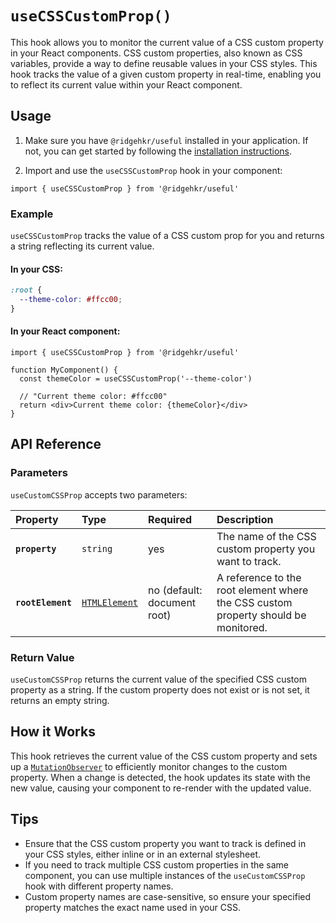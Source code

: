 # `useCSSCustomProp()`

This hook allows you to monitor the current value of a CSS custom property in your React components. CSS custom properties, also known as CSS variables, provide a way to define reusable values in your CSS styles. This hook tracks the value of a given custom property in real-time, enabling you to reflect its current value within your React component.

## Usage

1. Make sure you have `@ridgehkr/useful` installed in your application. If not, you can get started by following the [installation instructions](/#getting-started).

2. Import and use the `useCSSCustomProp` hook in your component:

```tsx
import { useCSSCustomProp } from '@ridgehkr/useful'
```

### Example

`useCSSCustomProp` tracks the value of a CSS custom prop for you and returns a string reflecting its current value.

#### In your CSS:

```css /--theme-color/ filename="CSS"
:root {
  --theme-color: #ffcc00;
}
```

#### In your React component:

```tsx /--theme-color/ filename="MyComponent.jsx"
import { useCSSCustomProp } from '@ridgehkr/useful'

function MyComponent() {
  const themeColor = useCSSCustomProp('--theme-color')

  // "Current theme color: #ffcc00"
  return <div>Current theme color: {themeColor}</div>
}
```

## API Reference

### Parameters

`useCustomCSSProp` accepts two parameters:

| Property          | Type                                                                          | Required                    | Description                                                                        |
| :---------------- | :---------------------------------------------------------------------------- | :-------------------------- | :--------------------------------------------------------------------------------- |
| **`property`**    | `string`                                                                      | yes                         | The name of the CSS custom property you want to track.                             |
| **`rootElement`** | [`HTMLElement`](https://developer.mozilla.org/en-US/docs/Web/API/HTMLElement) | no (default: document root) | A reference to the root element where the CSS custom property should be monitored. |

### Return Value

`useCustomCSSProp` returns the current value of the specified CSS custom property as a string. If the custom property does not exist or is not set, it returns an empty string.

## How it Works

This hook retrieves the current value of the CSS custom property and sets up a [`MutationObserver`](https://developer.mozilla.org/en-US/docs/Web/API/MutationObserver) to efficiently monitor changes to the custom property. When a change is detected, the hook updates its state with the new value, causing your component to re-render with the updated value.

## Tips

- Ensure that the CSS custom property you want to track is defined in your CSS styles, either inline or in an external stylesheet.
- If you need to track multiple CSS custom properties in the same component, you can use multiple instances of the `useCustomCSSProp` hook with different property names.
- Custom property names are case-sensitive, so ensure your specified property matches the exact name used in your CSS.

